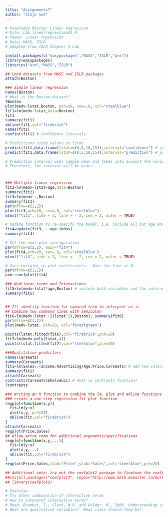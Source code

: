 ---
title: "Assignments7"
author: "Jinju Suk"
---

```{r}
# Knowledge Mining: Linear regression
# File: Lab_linearregression01.R
# Theme: Linear regression
# Data: MASS, ISLR
# Adapted from ISLR Chapter 3 Lab
```

```{r}
install.packages(c("easypackages","MASS","ISLR","arm"))
library(easypackages)
libraries("arm","MASS","ISLR")
```

```{r}

## Load datasets from MASS and ISLR packages
attach(Boston)
```

```{r}
### Simple linear regression
names(Boston)
# What is the Boston dataset?
?Boston
plot(medv~lstat,Boston, pch=20, cex=.8, col="steelblue")
fit1=lm(medv~lstat,data=Boston)
fit1
summary(fit1)
abline(fit1,col="firebrick")
names(fit1)
confint(fit1) # confidence intervals
```

```{r}
# Predictions using values in lstat
predict(fit1,data.frame(lstat=c(0,5,10,15)),interval="confidence") # confidence intervals
predict(fit1,data.frame(lstat=c(0,5,10,15)),interval="prediction") # prediction intervals

# Prediction interval uses sample mean and takes into account the variability of the estimators for μ and σ.
# Therefore, the interval will be wider.

```

# 

```{r}
### Multiple linear regression
fit2=lm(medv~lstat+age,data=Boston)
summary(fit2)
fit3=lm(medv~.,Boston)
summary(fit3)
par(mfrow=c(2,2))
plot(fit3,pch=20, cex=.8, col="steelblue")
mtext("fit3", side = 3, line = - 2, cex = 2, outer = TRUE)
```

```{r}
# Update function to re-specify the model, i.e. include all but age and indus variables
fit4=update(fit3,~.-age-indus)
summary(fit4)
```

```{r}
# Set the next plot configuration
par(mfrow=c(2,2), main="fit4")
plot(fit4,pch=20, cex=.8, col="steelblue")
mtext("fit4", side = 3, line = - 2, cex = 2, outer = TRUE)

# Uses coefplot to plot coefficients.  Note the line at 0.
par(mfrow=c(1,1))
arm::coefplot(fit4)
```

```{r}
### Nonlinear terms and Interactions
fit5=lm(medv~lstat*age,Boston) # include both variables and the interaction term x1:x2
summary(fit5)



```

```{r}
## I() identity function for squared term to interpret as-is
## Combine two command lines with semicolon
fit6=lm(medv~lstat +I(lstat^2),Boston); summary(fit6)
par(mfrow=c(1,1))
plot(medv~lstat, pch=20, col="forestgreen")

points(lstat,fitted(fit6),col="firebrick",pch=20)
fit7=lm(medv~poly(lstat,4))
points(lstat,fitted(fit7),col="steelblue",pch=20)


```

```{r}
###Qualitative predictors
names(Carseats)
summary(Carseats)
fit1=lm(Sales~.+Income:Advertising+Age:Price,Carseats) # add two interaction terms
summary(fit1)
attach(Carseats)
contrasts(Carseats$ShelveLoc) # what is contrasts function?
?contrasts


```

```{r}
### Writing an R function to combine the lm, plot and abline functions to 
### create a one step regression fit plot function
regplot=function(x,y){
  fit=lm(y~x)
  plot(x,y, pch=20)
  abline(fit,col="firebrick")
}
attach(Carseats)
regplot(Price,Sales)
## Allow extra room for additional arguments/specifications
regplot=function(x,y,...){
  fit=lm(y~x)
  plot(x,y,...)
  abline(fit,col="firebrick")
}
regplot(Price,Sales,xlab="Price",ylab="Sales",col="steelblue",pch=20)

## Additional note: try out the coefplot2 package to finetune the coefplots
##install.packages("coefplot2", repos="http://www.math.mcmaster.ca/bolker/R", type="source")
## library(coefplot2)

# Exercise 
# Try other combination of interactive terms
# How to interpret interactive terms?
# Read: Brambor, T., Clark, W.R. and Golder, M., 2006. Understanding interaction models: Improving empirical analyses. Political analysis, 14(1), pp.63-82.
# What are qualitative variables?  What class should they be? 
```
